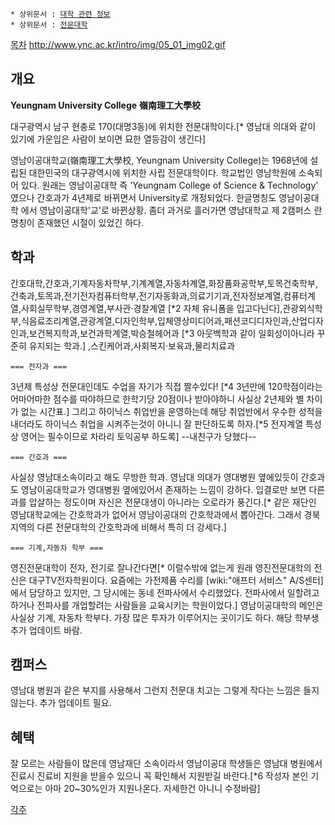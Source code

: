  * 상위문서 : [[대학 관련 정보]]
 * 상위문서 : [[전문대학]]

[[목차]]
http://www.ync.ac.kr/intro/img/05_01_img02.gif
== 개요 ==
'''Yeungnam University College'''
'''嶺南理工大學校'''


대구광역시 남구 현충로 170(대명3동)에 위치한 전문대학이다.[* 영남대 의대와 같이 있기에 가운입은 사람이 보이면 묘한 열등감이 생긴다]

영남이공대학교(嶺南理工大學校, Yeungnam University College)는 1968년에 설립된 대한민국의 대구광역시에 위치한 사립 전문대학이다. 학교법인 영남학원에 소속되어 있다. 원래는 영남이공대학 즉 'Yeungnam College of Science & Technology' 였으나 간호과가 4년제로 바뀌면서 University로 개정되었다. 한글명칭도 영남이공대학 에서 영남이공대학'교'로 바뀐상황. 좀더 과거로 흘러가면 영남대학교 제 2캠퍼스 란 명칭이 존재했던 시절이 있었긴 하다.


== 학과 ==
간호대학,간호과,기계자동차학부,기계계열,자동차계열,화장품화공학부,토목건축학부,건축과,토목과,전기전자컴퓨터학부,전기자동화과,의료기기과,전자정보계열,컴퓨터계열,사회실무학부,경영계열,부사관·경찰계열 [*2 자체 유니폼을 입고다닌다],관광외식학부,식음료조리계열,관광계열,디자인학부,입체영상미디어과,패션코디디자인과,산업디자인과,보건복지학과,보건과학계열,박승철헤어과 [*3 아웃백학과 같이 일회성이아니라 꾸준히 유지되는 학과.] ,스킨케어과,사회복지·보육과,물리치료과

 === 전자과 ===
3년제 특성상 전문대인데도 수업을 자기가 직접 짤수있다! [*4 3년만에 120학점이라는 어마어마한 점수를 따야하므로 한학기당 20점이나 받아야하니 사실상 2년제와 별 차이가 없는 시간표.] 그리고 하이닉스 취업반을 운영하는데 해당 취업반에서 우수한 성적을 내더라도 하이닉스 취업을 시켜주는것이 아니니 잘 판단하도록 하자.[*5 전자계열 특성상 영어는 필수이므로 차라리 토익공부 하도록] --내친구가 당했다--

 === 간호과 ===
사실상 영남대소속이라고 해도 무방한 학과. 영남대 의대가 영대병원 옆에있듯이 간호과도 영남이공대학교가 영대병원 옆에있어서 존재하는 느낌이 강하다. 입결로만 보면 다른과를 압살하는 정도이며 자신은 전문대생이 아니라는 오로라가 풍긴다.[* 같은 재단인 영남대학교에는 간호학과가 없어서 영남이공대의 간호학과에서 뽑아간다. 그래서 경북지역의 다른 전문대학의 간호학과에 비해서 특히 더 강세다.] 

 === 기계,자동차 학부 ===

영진전문대학이 전자, 전기로 잘나간다면[* 이럴수밖에 없는게 원래 영진전문대학의 전신은 대구TV전자학원이다. 요즘에는 가전제품 수리를 [wiki:"애프터 서비스" A/S센터]에서 담당하고 있지만, 그 당시에는 동네 전파사에서 수리했었다. 전파사에서 일할려고 하거나 전파사를 개업할려는 사람들을 교육시키는 학원이었다.] 영남이공대학의 메인은 사실상 기계, 자동차 학부다. 가장 많은 투자가 이루어지는 곳이기도 하다. 해당 학부생 추가 업데이트 바람.

== 캠퍼스 ==
영남대 병원과 같은 부지를 사용해서 그런지 전문대 치고는 그렇게 작다는 느낌은 들지않는다.  추가 업데이트 필요.

== 혜택 ==
잘 모르는 사람들이 많은데 영남재단 소속이라서 영남이공대 학생들은 영남대 병원에서 진료시 진료비 지원을 받을수 있으니 꼭 확인해서 지원받길 바란다.[*6 작성자 본인 기억으로는 아마 20~30%인가 지원나온다. 자세한건 아니니 수정바람]


[[각주]]
